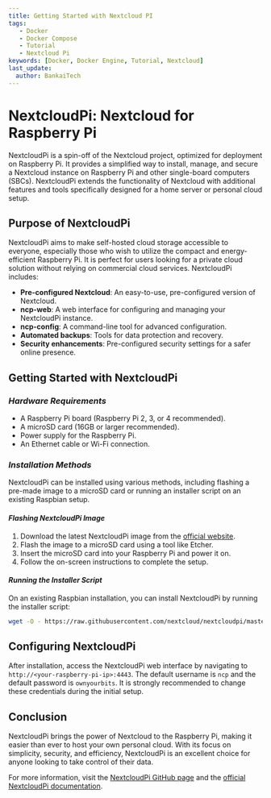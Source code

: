 ```yaml
---
title: Getting Started with Nextcloud PI
tags:
   - Docker
   - Docker Compose
   - Tutorial
   - Nextcloud Pi
keywords: [Docker, Docker Engine, Tutorial, Nextcloud]
last_update:
  author: BankaiTech
---
```



# **NextcloudPi: Nextcloud for Raspberry Pi**

NextcloudPi is a spin-off of the Nextcloud project, optimized for deployment on Raspberry Pi. It provides a simplified way to install, manage, and secure a Nextcloud instance on Raspberry Pi and other single-board computers (SBCs). NextcloudPi extends the functionality of Nextcloud with additional features and tools specifically designed for a home server or personal cloud setup.

## **Purpose of NextcloudPi**

NextcloudPi aims to make self-hosted cloud storage accessible to everyone, especially those who wish to utilize the compact and energy-efficient Raspberry Pi. It is perfect for users looking for a private cloud solution without relying on commercial cloud services. NextcloudPi includes:

- **Pre-configured Nextcloud**: An easy-to-use, pre-configured version of Nextcloud.
- **ncp-web**: A web interface for configuring and managing your NextcloudPi instance.
- **ncp-config**: A command-line tool for advanced configuration.
- **Automated backups**: Tools for data protection and recovery.
- **Security enhancements**: Pre-configured security settings for a safer online presence.

## **Getting Started with NextcloudPi**

### ***Hardware Requirements***

- A Raspberry Pi board (Raspberry Pi 2, 3, or 4 recommended).
- A microSD card (16GB or larger recommended).
- Power supply for the Raspberry Pi.
- An Ethernet cable or Wi-Fi connection.

### ***Installation Methods***

NextcloudPi can be installed using various methods, including flashing a pre-made image to a microSD card or running an installer script on an existing Raspbian setup.

#### *Flashing NextcloudPi Image*

1. Download the latest NextcloudPi image from the [official website](https://ownyourbits.com/nextcloudpi/).
2. Flash the image to a microSD card using a tool like Etcher.
3. Insert the microSD card into your Raspberry Pi and power it on.
4. Follow the on-screen instructions to complete the setup.

#### *Running the Installer Script*

On an existing Raspbian installation, you can install NextcloudPi by running the installer script:

```bash
wget -O - https://raw.githubusercontent.com/nextcloud/nextcloudpi/master/install.sh | sudo bash
```

## **Configuring NextcloudPi**

After installation, access the NextcloudPi web interface by navigating to `http://<your-raspberry-pi-ip>:4443`. The default username is `ncp` and the default password is `ownyourbits`. It is strongly recommended to change these credentials during the initial setup.

## **Conclusion**

NextcloudPi brings the power of Nextcloud to the Raspberry Pi, making it easier than ever to host your own personal cloud. With its focus on simplicity, security, and efficiency, NextcloudPi is an excellent choice for anyone looking to take control of their data.

For more information, visit the [NextcloudPi GitHub page](https://github.com/nextcloud/nextcloudpi) and the [official NextcloudPi documentation](https://docs.nextcloudpi.com/).

<BuyMeACoffeeButton />
